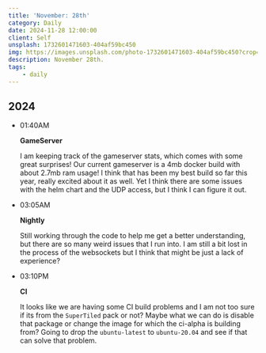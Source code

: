 ```yaml
---
title: 'November: 28th'
category: Daily
date: 2024-11-28 12:00:00
client: Self
unsplash: 1732601471603-404af59bc450
img: https://images.unsplash.com/photo-1732601471603-404af59bc450?crop=entropy&cs=srgb&fm=jpg&ixid=MnwzNjM5Nzd8MHwxfHJhbmRvbXx8fHx8fHx8fDE2ODE3NDg2ODY&ixlib=rb-4.0.3&q=85
description: November 28th.
tags:
    - daily
---
```



## 2024

-   01:40AM

    **GameServer**

    I am keeping track of the gameserver stats, which comes with some great surprises!
    Our current gameserver is a 4mb docker build with about 2.7mb ram usage!
    I think that has been my best build so far this year, really excited about it as well.
    Yet I think there are some issues with the helm chart and the UDP access, but I think I can figure it out.

-   03:05AM

    **Nightly**

    Still working through the code to help me get a better understanding, but there are so many weird issues that I run into.
    I am still a bit lost in the process of the websockets but I think that might be just a lack of experience?

-   03:10PM

    **CI**

    It looks like we are having some CI build problems and I am not too sure if its from the `SuperTiled` pack or not?
    Maybe what we can do is disable that package or change the image for which the ci-alpha is building from?
    Going to drop the `ubuntu-latest` to `ubuntu-20.04` and see if that can solve that problem.


<Adsense />
